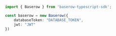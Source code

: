 ```typescript index.ts
import { Baserow } from 'baserow-typescript-sdk';

const baserow = new Baserow({
    databaseToken: "DATABASE_TOKEN",
    jwt: "JWT"
})
```
